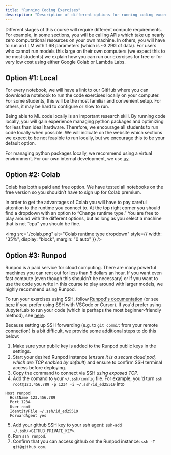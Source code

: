 ```yaml
---
title: "Running Coding Exercises"
description: "Description of different options for running coding excerises for the course."
---
```


Different stages of this course will require different compute requirements. For example, in some sections, you will be calling APIs which take up nearly zero computational resources on your own machine. In others, you will have to run an LLM with 1.6B parameters (which is ~3.29G of data). For users who cannot run models this large on their own computers (we expect this to be most students) we explain how you can run our exercises for free or for very low cost using either Google Colab or Lambda Labs.

## Option #1: Local

For every notebook, we will have a link to our GitHub where you can download a notebook to run the code exercises locally on your computer. For some students, this will be the most familiar and convenient setup. For others, it may be hard to configure or slow to run.

Being able to ML code locally is an important research skill. By running code locally, you will gain experience managing python packages and optimizing for less than ideal hardware. Therefore, we encourage all students to run code locally when possible. We will indicate on the website which sections we expect to be not feasible to run locally, but we encourage this to be your default option.

For managing python packages locally, we recommend using a virtual environment. For our own internal development, we use [uv](https://docs.astral.sh/uv/).

## Option #2: Colab

Colab has both a paid and free option. We have tested all notebooks on the free version so you shouldn’t have to sign up for Colab premium.

In order to get the advantages of Colab you will have to pay careful attention to the runtime you connect to. At the top right corner you should find a dropdown with an option to “Change runtime type.” You are free to play around with the different options, but as long as you select a machine that is not “cpu” you should be fine.

<img
  src="/colab.png"
  alt="Colab runtime type dropdown"
  style={{ width: "35%", display: "block", margin: "0 auto" }}
/>

## Option #3: Runpod

Runpod is a paid service for cloud computing. There are many powerful machines you can rent out for less than 5 dollars an hour. If you want even fast compute (even though this shouldn’t be necessary) or if you want to use the code you write in this course to play around with larger models, we highly recommend using Runpod.

To run your exercises using SSH, follow [Runpod's documentation](https://docs.runpod.io/pods/configuration/use-ssh) (or see [here](https://docs.runpod.io/pods/configuration/connect-to-ide) if you prefer using SSH with VSCode or Cursor). If you'd prefer using JupyterLab to run your code (which is perhaps the most beginner-friendly method), see [here](https://docs.runpod.io/pods/connect-to-a-pod#jupyterlab-connection).

Because setting up SSH forwarding (e.g. to `git commit` from your remote connection) is a bit difficult, we provide some additional steps to do this below:
1. Make sure your public key is added to the Runpod public keys in the settings.
2. Start your desired Runpod instance (*ensure it is a secure cloud pod, which are TCP enabled by default*) and ensure to confirm SSH terminal access before deploying.
3. Copy the command to connect via SSH *using exposed TCP*.
4. Add the comand to your `~/.ssh/config` file. For example, you'd turn `ssh root@123.456.789 -p 1234 -i ~/.ssh/id_ed25519` into
```
Host runpod
  HostName 123.456.789
  Port 1234
  User root
  IdentityFile ~/.ssh/id_ed25519
  ForwardAgent yes
```
5. Add your github SSH key to your ssh agent: `ssh-add ~/.ssh/<GITHUB_PRIVATE_KEY>`.
5. Run `ssh runpod`.
6. Confirm that you can access github on the Runpod instance: `ssh -T git@github.com`.

<NextPageButton />

